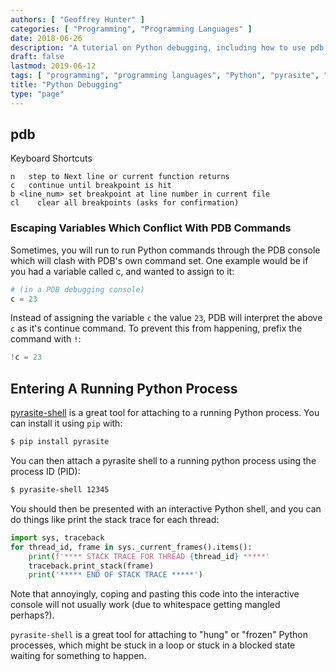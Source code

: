 ```yaml
---
authors: [ "Geoffrey Hunter" ]
categories: [ "Programming", "Programming Languages" ]
date: 2018-06-26
description: "A tutorial on Python debugging, including how to use pdb."
draft: false
lastmod: 2019-06-12
tags: [ "programming", "programming languages", "Python", "pyrasite", "pdb", "escaping" ]
title: "Python Debugging"
type: "page"
---
```


## pdb

Keyboard Shortcuts

```text
n   step to Next line or current function returns   
c   continue until breakpoint is hit
b <line_num> set breakpoint at line number in current file
cl    clear all breakpoints (asks for confirmation)
```

### Escaping Variables Which Conflict With PDB Commands

Sometimes, you will run to run Python commands through the PDB console which will clash with PDB's own command set. One example would be if you had a variable called c, and wanted to assign to it:

```python
# (in a PDB debugging console)
c = 23
```

Instead of assigning the variable `c` the value `23`, PDB will interpret the above `c` as it's continue command. To prevent this from happening, prefix the command with `!`:

```python
!c = 23
```

## Entering A Running Python Process

[pyrasite-shell](http://pyrasite.readthedocs.io/en/latest/index.html) is a great tool for attaching to a running Python process. You can install it using `pip` with:

```sh    
$ pip install pyrasite
```

You can then attach a pyrasite shell to a running python process using the process ID (PID):

```sh    
$ pyrasite-shell 12345
```

You should then be presented with an interactive Python shell, and you can do things like print the stack trace for each thread:

```py    
import sys, traceback
for thread_id, frame in sys._current_frames().items():
    print(f'**** STACK TRACE FOR THREAD {thread_id} *****'
    traceback.print_stack(frame)
    print('***** END OF STACK TRACE *****')
```

Note that annoyingly, coping and pasting this code into the interactive console will not usually work (due to whitespace getting mangled perhaps?).

`pyrasite-shell` is a great tool for attaching to "hung" or "frozen" Python processes, which might be stuck in a loop or stuck in a blocked state waiting for something to happen.
